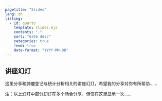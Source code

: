 ```yaml
---
pagetitle: "Slides"
lang: zh
listing:
  - id: quarto
    template: slides.ejs
    contents: "."
    sort: "date desc"
    categories: true
    feed: true
    date-format: "YYYY-MM-DD"
---
```


## 讲座幻灯

这里分享和肿瘤登记与统计分析相关的[讲座幻灯]{.important}，希望我的分享对你有所帮助......


::: {#quarto}
:::

::: footnote
注：以上幻灯中部分幻灯在多个场合分享，但仅在这里显示一次......
:::
